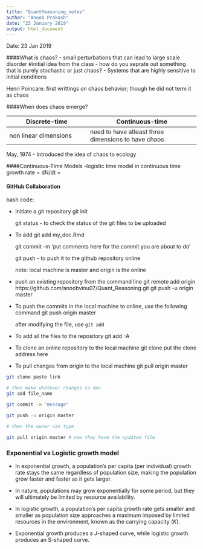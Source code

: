 ```yaml
---
title: "QuantReasoning_notes"
author: "Anoob Prakash"
date: "23 January 2019"
output: html_document
---
```

Date: 23 Jan 2019

####What is chaos?
- small perturbations that can lead to large scale disorder #initial idea from the class
- how do you seprate out something that is purely stochastic or just chaos?
- Systems that are highly sensitive to initial conditions

Henri Poincare: first writtings on chaos behavior; though he did not term it as chaos 

####When does chaos emerge?

Discrete-time                         | Continuous-time
--------------------------------------|----------------------------------------------------
non linear dimensions                 | need to have atleast three dimensions to have chaos

May, 1974
- Introduced the idea of chaos to ecology

####Continuous-Time Models
-logistic time model in continuous time
growth rate = dN/dt = 

#### GitHub Collaboration

bash code:

* Initiate a git repository
    git init
    
    git status - to check the status of the git files to be uploaded
* To add 
    git add my_doc.Rmd
    
    git commit -m 'put comments here for the commit you are about to do'
    
    git push - to push it to the github repository online
    
    note: local machine is master and origin is the online
    

    
    
    
* push an existing repository from the command line
    git remote add origin https://github.com/anoobvinu07/Quant_Reasoning.git
    git push -u origin master
  
* To push the commits in the local machine to online, use the following command
    git push origin master
    
    after modifying the file, use `git add`
    
* To add all the files to the repository
    git add -A
    
* To clone an online repository to the local machine
    git clone put the clone address here
    
* To pull changes from origin to the local machine
    git pull origin master
    
```bash
git clone paste link

# then make whatever changes to doc
git add file_name

git commit -m "message"

git push -u origin master

# then the owner can type

git pull origin master # now they have the updated file

```

### Exponential vs Logistic growth model

* In exponential growth, a population's per capita (per individual) growth rate stays the same regardless of population size, making the population grow faster and faster as it gets larger.

* In nature, populations may grow exponentially for some period, but they will ultimately be limited by resource availability.

* In logistic growth, a population's per capita growth rate gets smaller and smaller as population size approaches a maximum imposed by limited resources in the environment, known as the carrying capacity (*K*).

* Exponential growth produces a J-shaped curve, while logistic growth produces an S-shaped curve.